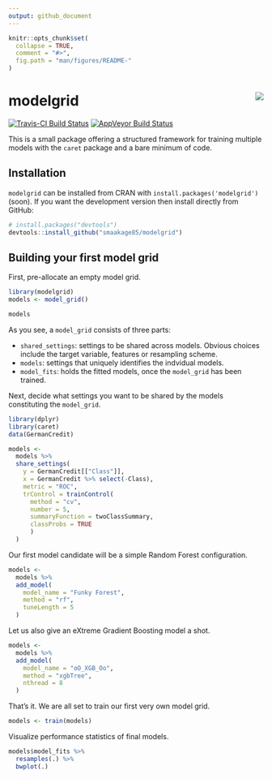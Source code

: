 ```yaml
---
output: github_document
---
```


<!-- README.md is generated from README.Rmd. Please edit that file -->

```r
knitr::opts_chunk$set(
  collapse = TRUE,
  comment = "#>",
  fig.path = "man/figures/README-"
)
```

# modelgrid <img src="man/figures/mglogo.png" align="right" />

[![Travis-CI Build Status](https://travis-ci.org/smaakage85/modelgrid.svg?branch=master)](https://travis-ci.org/smaakage85/modelgrid)
[![AppVeyor Build Status](https://ci.appveyor.com/api/projects/status/github/smaakage85/modelgrid?branch=master&svg=true)](https://ci.appveyor.com/project/smaakage85/modelgrid)

This is a small package offering a structured framework for training multiple models 
with the `caret` package and a bare minimum of code.

## Installation

`modelgrid` can be installed from CRAN with `install.packages('modelgrid')` (soon). 
If you want the development version then install directly from GitHub:

```r
# install.packages("devtools")
devtools::install_github("smaakage85/modelgrid")
```

## Building your first model grid

First, pre-allocate an empty model grid.

```r
library(modelgrid)
models <- model_grid()

models
```

As you see, a `model_grid` consists of three parts:

* `shared_settings`: settings to be shared across models. Obvious choices include
the target variable, features or resampling scheme.
* `models`: settings that uniquely identifies the indvidual models.
* `model_fits`: holds the fitted models, once the `model_grid` has been trained.

Next, decide what settings you want to be shared by the models constituting the
`model_grid`.

```r
library(dplyr)
library(caret)
data(GermanCredit)

models <-
  models %>%
  share_settings(
    y = GermanCredit[["Class"]],
    x = GermanCredit %>% select(-Class),
    metric = "ROC",
    trControl = trainControl(
      method = "cv",
      number = 5,
      summaryFunction = twoClassSummary,
      classProbs = TRUE
      )
  )
```

Our first model candidate will be a simple Random Forest configuration.

```r
models <-
  models %>%
  add_model(
    model_name = "Funky Forest",
    method = "rf",
    tuneLength = 5
  )
```

Let us also give an eXtreme Gradient Boosting model a shot.

```r
models <-
  models %>%
  add_model(
    model_name = "oO_XGB_Oo",
    method = "xgbTree",
    nthread = 8
  )
```

That's it. We are all set to train our first very own model grid.

```r
models <- train(models)
```

Visualize performance statistics of final models.

```r
models$model_fits %>%
  resamples(.) %>%
  bwplot(.)
```

